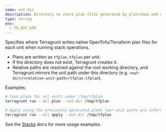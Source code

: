 ```yaml
---
name: out-dir
description: Directory to store plan files generated by plan/show and consumed by apply/destroy.
type: string
env:
  - TG_OUT_DIR
---
```


Specifies where Terragrunt writes native OpenTofu/Terraform plan files for each unit when running stack operations.

- Plans are written as `tfplan.tfplan` per unit.
- If the directory does not exist, Terragrunt creates it.
- Relative paths are resolved against the root working directory, and Terragrunt mirrors the unit path under this directory (e.g. `<out-dir>/<relative-unit-path>/tfplan.tfplan`).

Examples:

```bash
# Save plans for all units under /tmp/tfplan
terragrunt run --all plan --out-dir /tmp/tfplan

# Apply using the previously generated plans (per-unit paths are inferred)
terragrunt run --all apply --out-dir /tmp/tfplan
```

See the [Stacks](/docs/features/stacks#saving-opentofuterraform-plan-output) docs for more usage examples.


